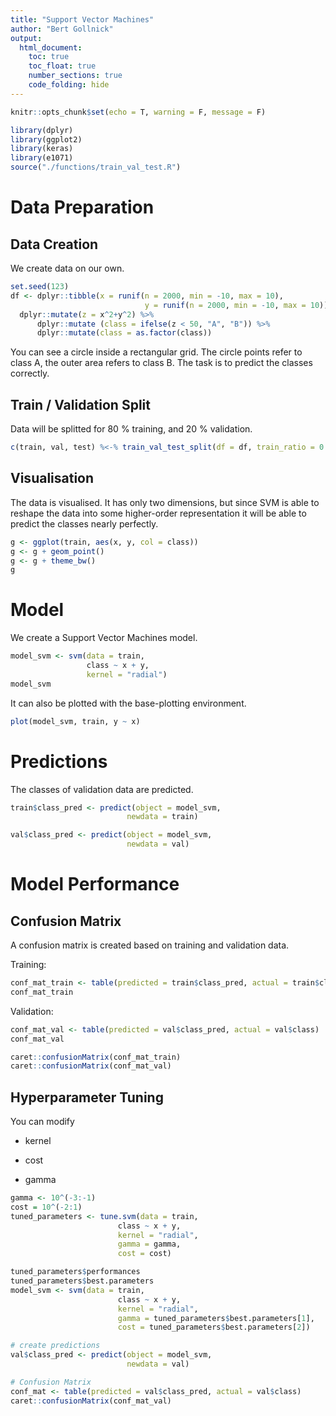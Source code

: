 ```yaml
---
title: "Support Vector Machines"
author: "Bert Gollnick"
output: 
  html_document:
    toc: true
    toc_float: true
    number_sections: true
    code_folding: hide
---
```


```r
knitr::opts_chunk$set(echo = T, warning = F, message = F)
```

```r
library(dplyr)
library(ggplot2)
library(keras)
library(e1071)
source("./functions/train_val_test.R")
```

# Data Preparation

## Data Creation

We create data on our own. 

```r
set.seed(123)
df <- dplyr::tibble(x = runif(n = 2000, min = -10, max = 10),
                              y = runif(n = 2000, min = -10, max = 10)) %>%
  dplyr::mutate(z = x^2+y^2) %>% 
      dplyr::mutate (class = ifelse(z < 50, "A", "B")) %>% 
      dplyr::mutate(class = as.factor(class))

```

You can see a circle inside a rectangular grid. The circle points refer to class A, the outer area refers to class B. The task is to predict the classes correctly.

## Train / Validation Split

Data will be splitted for 80 % training, and 20 % validation.

```r
c(train, val, test) %<-% train_val_test_split(df = df, train_ratio = 0.8, val_ratio = 0.2, test_ratio = 0)
```

## Visualisation

The data is visualised. It has only two dimensions, but since SVM is able to reshape the data into some higher-order representation it will be able to predict the classes nearly perfectly.

```r
g <- ggplot(train, aes(x, y, col = class))
g <- g + geom_point()
g <- g + theme_bw()
g
```

# Model

We create a Support Vector Machines model.

```r
model_svm <- svm(data = train, 
                 class ~ x + y, 
                 kernel = "radial")
model_svm
```

It can also be plotted with the base-plotting environment.

```r
plot(model_svm, train, y ~ x)
```

# Predictions

The classes of validation data are predicted.

```r
train$class_pred <- predict(object = model_svm, 
                          newdata = train)

val$class_pred <- predict(object = model_svm, 
                          newdata = val)
```

# Model Performance

## Confusion Matrix

A confusion matrix is created based on training and validation data.

Training:

```r
conf_mat_train <- table(predicted = train$class_pred, actual = train$class)
conf_mat_train
```



Validation:

```r
conf_mat_val <- table(predicted = val$class_pred, actual = val$class)
conf_mat_val
```

```r
caret::confusionMatrix(conf_mat_train)
caret::confusionMatrix(conf_mat_val)
```

## Hyperparameter Tuning

You can modify 

- kernel

- cost

- gamma

```r
gamma <- 10^(-3:-1)
cost = 10^(-2:1)
tuned_parameters <- tune.svm(data = train, 
                        class ~ x + y, 
                        kernel = "radial", 
                        gamma = gamma, 
                        cost = cost)

tuned_parameters$performances
tuned_parameters$best.parameters
model_svm <- svm(data = train, 
                        class ~ x + y, 
                        kernel = "radial", 
                        gamma = tuned_parameters$best.parameters[1], 
                        cost = tuned_parameters$best.parameters[2])

# create predictions
val$class_pred <- predict(object = model_svm, 
                          newdata = val)

# Confusion Matrix
conf_mat <- table(predicted = val$class_pred, actual = val$class)
caret::confusionMatrix(conf_mat_val)

```

